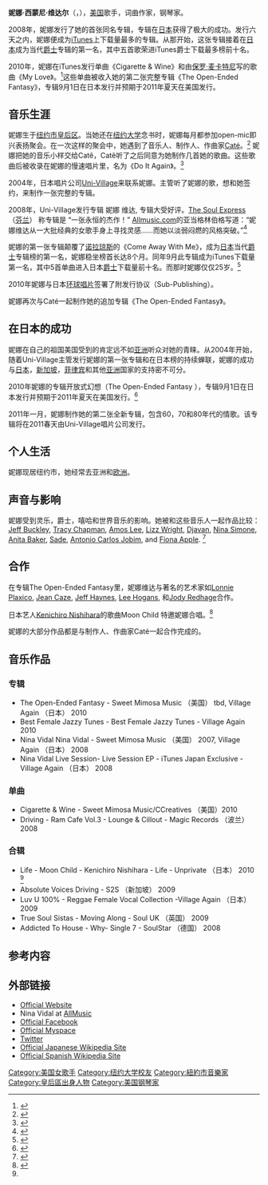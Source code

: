 {{多個問題|
{{copyedit|time=2018-02-16T00:06:21+00:00}}
{{roughtranslation|time=2019-06-11}}
{{update|time=2019-06-11}}
{{Orphan|time=2011-03-15}}
}}
{{Infobox musical artist
| Img = NINA_WF_SOLO.tiff
| Name = 妮娜·维达尔
| Genre = 现代歌手，现代爵士，灵魂，流行，世界
| Occupation = [[歌手|歌手]]，[[作曲家|作曲家]]，[[钢琴家|钢琴家]]，[[编曲家|编曲家]]
| Years_active = 2004－现在
| Label = Village Again, VAA Urban, Sweet Mimosa, Ccreatives Group
| URL = [http://www.ninavidal.com/ www.ninavidal.com]
| Background= 女歌手
}}

'''妮娜·西蒙尼·维达尔'''（{{Lang-en|Nina Simone Vidal}}，{{bd||4月20日}}），[[美国|美国]]歌手，词曲作家，钢琴家。

2008年，妮娜发行了她的首张同名专辑，专辑在[[日本|日本]]获得了极大的成功。发行六天之内，妮娜便成为[[iTunes|iTunes]]上下载量最多的专辑。从那开始，这张专辑接着在[[日本|日本]]成为当代[[爵士|爵士]]专辑的第一名，其中五首歌荣进iTunes爵士下载最多榜前十名。

2010年，妮娜在iTunes发行单曲《Cigarette & Wine》和由[[保罗·麦卡特尼|保罗·麦卡特尼]]写的歌曲《My Love》。<ref>{{cite web|url=http://itunes.apple.com/us/album/cigarette-wine-single/id382169177|title=Cigarette & Wine - Single by Nina Vidal on Apple Music|date=2010-07-01|publisher=|accessdate=2011-03-15|archive-date=2012-11-10|archive-url=https://web.archive.org/web/20121110224352/https://itunes.apple.com/us/album/cigarette-wine-single/id382169177|dead-url=no}}</ref>这些单曲被收入她的第二张完整专辑《The Open-Ended Fantasy》，专辑9月1日在日本发行并预期于2011年夏天在美国发行。

==音乐生涯==
妮娜生于[[纽约市|纽约市]][[皇后区|皇后区]]。当她还在[[纽约大学|纽约大学]]念书时，妮娜每月都参加open-mic即兴表扬聚会。在一次这样的聚会中，她遇到了音乐人、制作人、作曲家[[Caté|Caté]]。<ref>{{cite web|url=http://www.cdbaby.com/cd/catefunkyworld/from/swissgroove|title=♫  - Cate & The Funky World Soul Orchestra. Listen @cdbaby|publisher=|accessdate=2011-03-15|archive-date=2012-10-22|archive-url=https://web.archive.org/web/20121022220344/http://www.cdbaby.com/cd/catefunkyworld/from/swissgroove|dead-url=yes}}</ref> 妮娜把她的音乐小样交给Catê，Catê听了之后同意为她制作几首她的歌曲。这些歌曲后被收录在妮娜的慢速唱片里，名为《Do It Again》。<ref>{{cite web|url=http://www.allmusic.com/album/nina-vidal-r1524304|title=Nina Vidal - Nina Vidal - Songs, Reviews, Credits - AllMusic|website=AllMusic|access-date=2011-03-15|archive-date=2019-12-15|archive-url=https://web.archive.org/web/20191215104513/http://www.allmusic.com/album/nina-vidal-r1524304}}</ref> 

2004年，日本唱片公司[[Uni-Village|Uni-Village]]来联系妮娜。主管听了妮娜的歌，想和她签约，来制作一张完整的专辑。

2008年，Uni-Village发行专辑 妮娜 维达, 专辑大受好评。[[The_Soul_Express|The Soul Express]] （[[芬兰|芬兰]]） 称专辑是 “一张永恒的杰作！” [[Allmusic.com|Allmusic.com]]的亚当格林伯格写道：“妮娜维达从一大批经典的女歌手身上寻找灵感……而她以淡弱闷燃的风格突破。”<ref>{{cite web|url=http://www.cduniverse.com/productinfo.asp?pid=8244182|title=Nina Vidal - Cigarette & Wine CD Single|website=www.cduniverse.com|accessdate=2011-03-15|archive-date=2012-10-24|archive-url=https://web.archive.org/web/20121024012215/http://www.cduniverse.com/productinfo.asp?pid=8244182|dead-url=no}}</ref>

妮娜的第一张专辑颠覆了[[诺拉琼斯|诺拉琼斯]]的《Come Away With Me》，成为[[日本|日本]]当代[[爵士|爵士]]专辑榜的第一名，妮娜稳坐榜首长达8个月。同年9月此专辑成为iTunes下载量第一名，其中5首单曲进入日本[[爵士|爵士]]下载量前十名。而那时妮娜仅仅25岁。<ref>{{cite web|url=http://www.cdbaby.com/Artist/NinaVidal1|title=Nina Vidal - CD Baby Music Store|website=www.cdbaby.com|accessdate=2011-03-15|archive-date=2012-10-22|archive-url=https://web.archive.org/web/20121022220350/http://www.cdbaby.com/Artist/NinaVidal1|dead-url=yes}}</ref>

2010年妮娜与日本[[环球唱片|环球唱片]]签署了附发行协议（Sub-Publishing）。

妮娜再次与Caté一起制作她的追加专辑《The Open-Ended Fantasy》。

==在日本的成功==
妮娜在自己的祖国美国受到的肯定远不如[[亚洲|亚洲]]听众对她的青睐。从2004年开始，随着Uni-Village主管发行妮娜的第一张专辑和在日本榜的持续蝉联，妮娜的成功与[[日本|日本]]，[[新加坡|新加坡]]，[[菲律宾|菲律宾]]和其他[[亚洲|亚洲]]国家的支持密不可分。

2010年妮娜的专辑开放式幻想（The Open-Ended Fantasy ），专辑9月1日在日本发行并预期于2011年夏天在美国发行。<ref>{{cite web |url=http://www.cdbanq.com/Nina-Vidal--The-Open-Ended-Fantasy-1-Japan-CD-VAUR-8_p_29169.html |title=存档副本 |accessdate=2011-03-15 |deadurl=yes |archiveurl=https://web.archive.org/web/20110708130024/http://www.cdbanq.com/Nina-Vidal--The-Open-Ended-Fantasy-1-Japan-CD-VAUR-8_p_29169.html |archivedate=2011-07-08 }}</ref>

2011年一月，妮娜制作她的第二张全新专辑，包含60，70和80年代的情歌。该专辑将在2011春天由Uni-Village唱片公司发行。

==个人生活==
妮娜现居纽约市，她经常去亚洲和[[欧洲|欧洲]]。

==声音与影响==
妮娜受到灵乐，爵士，嘻哈和世界音乐的影响。她被和这些音乐人一起作品比较： [[Jeff_Buckley|Jeff Buckley]], [[Tracy_Chapman|Tracy Chapman]], [[Amos_Lee|Amos Lee]], [[Lizz_Wright|Lizz Wright]], [[Djavan|Djavan]], [[Nina_Simone|Nina Simone]], [[Anita_Baker|Anita Baker]], [[Sade_Adu|Sade]], [[Antonio_Carlos_Jobim|Antonio Carlos Jobim]], and [[Fiona_Apple|Fiona Apple]].
<ref>{{cite web|url=http://www.facebook.com/missninavidal?v=info|title=Nina Vidal|website=www.facebook.com|accessdate=2011-03-15|archive-date=2012-07-30|archive-url=https://archive.is/20120730170755/www.facebook.com/missninavidal?v=info|dead-url=no}}</ref>

==合作==
在专辑The Open-Ended Fantasy里，妮娜维达与著名的艺术家如[[Lonnie_Plaxico|Lonnie Plaxico]], [[Jean_Caze|Jean Caze]], [[Jeff_Haynes|Jeff Haynes]], [[Lee_Hogans|Lee Hogans]], 和[[Jody_Redhage|Jody Redhage]]合作。

日本艺人[[Kenichiro_Nishihara|Kenichiro Nishihara]]的歌曲Moon Child 特邀妮娜合唱。<ref name="blogspot1">{{cite web|url=http://ibis56.blogspot.de/2010/04/blaks-lair-family-present.html|archiveurl=https://archive.today/20120701093301/http://ibis56.blogspot.de/2010/04/blaks-lair-family-present.html|deadurl=yes|title=JJ's Jazz & Such: Blak's Lair Family Present--Jazzinvasiatics|date=2012-07-01|archivedate=2012-07-01|website=archive.is|access-date=2018-02-21}}</ref>

妮娜的大部分作品都是与制作人、作曲家Caté一起合作完成的。

==音乐作品==
===专辑===
*The Open-Ended Fantasy - Sweet Mimosa Music （美国） tbd, Village Again （日本） 2010
*Best Female Jazzy Tunes - Best Female Jazzy Tunes  - Village Again 2010 
*Nina Vidal Nina Vidal - Sweet Mimosa Music （美国） 2007, Village Again （日本） 2008
*Nina Vidal Live Session- Live Session EP - iTunes Japan Exclusive - Village Again （日本）  2008

===单曲===
*Cigarette & Wine - Sweet Mimosa Music/CCreatives （美国）2010
*Driving - Ram Cafe Vol.3 - Lounge & Cillout - Magic Records （波兰） 2008

===合辑===
*Life - Moon Child - Kenichiro Nishihara - Life - Unprivate （日本） 2010 <ref name="blogspot1"/>
*Absolute Voices Driving - S2S （新加坡） 2009
*Luv U 100% - Reggae Female Vocal Collection -Village Again （日本） 2009
*True Soul Sistas - Moving Along - Soul UK （英国） 2009
*Addicted To House - Why- Single 7 -  SoulStar （德国） 2008

== 参考内容 ==
{{Reflist}}

== 外部链接 ==
* [http://www.ninavidal.com/ Official Website]{{Wayback|url=http://www.ninavidal.com/ |date=20110424193027 }}
* Nina Vidal at [http://www.allmusic.com/artist/nina-vidal-p745663 AllMusic]
* [http://www.facebook.com/#!/missninavidal Official Facebook]{{Wayback|url=http://www.facebook.com/#!/missninavidal |date=20050408055255 }}
* [http://www.myspace.com/ninavidal Official Myspace]{{Wayback|url=http://www.myspace.com/ninavidal |date=20160306150247 }}
* [http://twitter.com/missninavidal Twitter]{{Wayback|url=http://twitter.com/missninavidal |date=20131223203329 }}
* [http://ja.wikipedia.org/wiki/%E3%83%8B%E3%83%BC%E3%83%8A%E3%83%BB%E3%83%B4%E3%82%A3%E3%83%80%E3%83%AB Official Japanese Wikipedia Site]{{Wayback|url=http://ja.wikipedia.org/wiki/%E3%83%8B%E3%83%BC%E3%83%8A%E3%83%BB%E3%83%B4%E3%82%A3%E3%83%80%E3%83%AB |date=20110629174513 }}
* [http://es.wikipedia.org/wiki/Nina_Vidal Official Spanish Wikipedia Site]{{Wayback|url=http://es.wikipedia.org/wiki/Nina_Vidal |date=20130603110219 }}

{{normdaten}}
{{DEFAULTSORT:Vidal, Nina}}
[[Category:美国女歌手|Category:美国女歌手]]
[[Category:纽约大学校友|Category:纽约大学校友]]
[[Category:紐約市音樂家|Category:紐約市音樂家]]
[[Category:皇后區出身人物|Category:皇后區出身人物]]
[[Category:美国钢琴家|Category:美国钢琴家]]